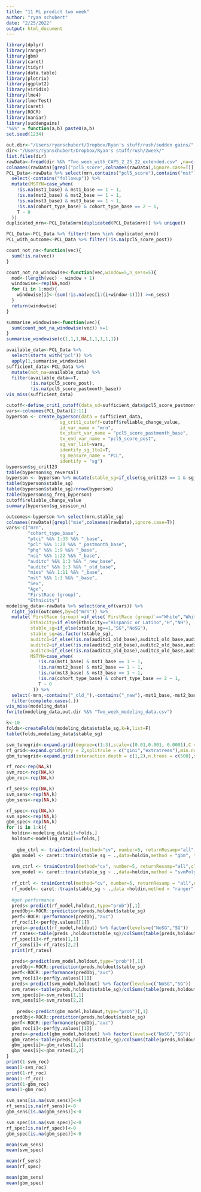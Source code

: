 ```yaml
---
title: "11 ML predict two week"
author: "ryan schubert"
date: "2/25/2022"
output: html_document
---
```


```r
library(dplyr)
library(ranger)
library(gbm)
library(caret)
library(tidyr)
library(data.table)
library(plotrix)
library(ggplot2)
library(viridis)
library(lme4)
library(lmerTest)
library(caret)
library(ROCR)
library(naniar)
library(suddengains)
"%&%" = function(a,b) paste0(a,b)
set.seed(1234)
```

```r
out.dir<-"/Users/ryanschubert/Dropbox/Ryan's stuff/rush/sudden gains/"
dir<-"/Users/ryanschubert/Dropbox/Ryan's stuff/rush/2week/"
list.files(dir)
rawData<-fread(dir %&% "Two_week_with_CAPS_2_25_22_extended.csv" ,na=c("-"))
colnames(rawData)[grepl("pcl5_score",colnames(rawData),ignore.case=T)]
PCL_Data<-rawData %>% select(mrn,contains("pcl5_score"),contains("mst"),Age,Sex,cohort_type_base) %>%
  select(-contains("followup")) %>%
  mutate(MSTYN=case_when(
    !is.na(mst1_base) & mst1_base == 1 ~ 1,
    !is.na(mst2_base) & mst2_base == 1 ~ 1,
    !is.na(mst3_base) & mst3_base == 1 ~ 1,
    !is.na(cohort_type_base) & cohort_type_base == 2 ~ 1,
    T ~ 0
  ))
duplicated_mrn<-PCL_Data$mrn[duplicated(PCL_Data$mrn)] %>% unique()

PCL_Data<-PCL_Data %>% filter(!(mrn %in% duplicated_mrn))
PCL_with_outcome<-PCL_Data %>% filter(!is.na(pcl5_score_post))
```


```r
count_not_na<-function(vec){
  sum(!is.na(vec))
}

count_not_na_windowise<-function(vec,window=5,n_sess=5){
  mod<-(length(vec) - window + 1)
  windowise<-rep(NA,mod)
  for (i in 1:mod){
    windowise[i]<-(sum(!is.na(vec[i:(i+window-1)])) >=n_sess)
  }
  return(windowise)
}

summarise_windowise<-function(vec){
  sum(count_not_na_windowise(vec)) >=1
}
summarise_windowise(c(1,1,1,NA,1,1,1,1,1))

available_data<-PCL_Data %>%
  select(starts_with("pcl")) %>%
  apply(1,summarise_windowise)
sufficient_data<-PCL_Data %>% 
  mutate(not_na=available_data) %>%
  filter(available_data==T,
         !is.na(pcl5_score_post),
         !is.na(pcl5_score_pastmonth_base))
vis_miss(sufficient_data)
```


```r
cutoff<-define_crit1_cutoff(data_sd=sufficient_data$pcl5_score_pastmonth_base,reliability=0.84)
vars<-colnames(PCL_Data)[2:11]
byperson <- create_byperson(data = sufficient_data,
                    sg_crit1_cutoff=cutoff$reliable_change_value,
                    id_var_name = "mrn",
                    tx_start_var_name = "pcl5_score_pastmonth_base",
                    tx_end_var_name = "pcl5_score_post",
                    sg_var_list=vars,
                    identify_sg_1to2=T,
                    sg_measure_name = "PCL",
                    identify = "sg")
byperson$sg_crit123
table(byperson$sg_reversal)
byperson <- byperson %>% mutate(stable_sg=if_else(sg_crit123 == 1 & sg_reversal != 1, 1,0))
table(byperson$stable_sg)
table(byperson$stable_sg)/nrow(byperson)
table(byperson$sg_freq_byperson)
cutoff$reliable_change_value
summary(byperson$sg_session_n)


```


```r
outcomes<-byperson %>% select(mrn,stable_sg)
colnames(rawData)[grepl("mie",colnames(rawData),ignore.case=T)]
vars<-c("mrn",
        "cohort_type_base",
        "ptci" %&% 1:33 %&% "_base",
        "pcl" %&% 1:20 %&% "_pastmonth_base",
        "phq" %&% 1:9 %&% "_base",
        "nsi" %&% 1:22 %&% "_base",
        "auditc" %&% 1:3 %&% "_new_base",
        "auditc" %&% 1:3 %&% "_old_base",
        "mies" %&% 1:11 %&% "_base",
        "mst" %&% 1:3 %&% "_base",
        "Sex",
        "Age",
        "FirstRace (group)",
        "Ethnicity")
modeling_data<-rawData %>% select(one_of(vars)) %>% 
  right_join(outcomes,by=c("mrn")) %>%
  mutate(`FirstRace (group)`=if_else(`FirstRace (group)`=="White","White","Nonwhite"),
         Ethnicity=if_else(Ethnicity=="Hispanic or Latino","H","NH"),
         stable_sg=if_else(stable_sg==1,"SG","NoSG"),
         stable_sg=as.factor(stable_sg),
         auditc1=if_else(!is.na(auditc1_old_base),auditc1_old_base,auditc1_new_base),
         auditc2=if_else(!is.na(auditc2_old_base),auditc2_old_base,auditc2_new_base),
         auditc3=if_else(!is.na(auditc3_old_base),auditc3_old_base,auditc3_new_base),
         MSTYN=case_when(
            !is.na(mst1_base) & mst1_base == 1 ~ 1,
            !is.na(mst2_base) & mst2_base == 1 ~ 1,
            !is.na(mst3_base) & mst3_base == 1 ~ 1,
            !is.na(cohort_type_base) & cohort_type_base == 2 ~ 1,
            T ~ 0
          )) %>%
  select(-mrn,-contains("_old_"),-contains("_new"),-mst1_base,-mst2_base,-mst3_base,-cohort_type_base) %>%
  filter(complete.cases(.))
vis_miss(modeling_data)
fwrite(modeling_data,out.dir %&% "Two_week_modeling_data.csv")
```

```r

k<-10
folds<-createFolds(modeling_data$stable_sg,k=k,list=F)
table(folds,modeling_data$stable_sg)

svm_tunegrid<-expand.grid(degree=c(1:3),scale=c(0.01,0.001, 0.0001),C = c(0.1,1,10,50))
rf_grid<-expand.grid(mtry = 2,splitrule = c("gini","extratrees"),min.node.size = c(1, 3, 5))
gbm_tunegrid<-expand.grid(interaction.depth = c(1,2),n.trees = c(500),shrinkage = c(0.001,0.01,0.1),n.minobsinnode = c(1,3,5))

rf_roc<-rep(NA,k)
svm_roc<-rep(NA,k)
gbm_roc<-rep(NA,k)

rf_sens<-rep(NA,k)
svm_sens<-rep(NA,k)
gbm_sens<-rep(NA,k)

rf_spec<-rep(NA,k)
svm_spec<-rep(NA,k)
gbm_spec<-rep(NA,k)
for (i in 1:k){
  holdin<-modeling_data[i!=folds,]
  holdout<-modeling_data[i==folds,]
  
    gbm_ctrl <- trainControl(method="cv", number=5, returnResamp="all",classProbs=TRUE,summaryFunction=twoClassSummary)
  gbm_model <- caret::train(stable_sg ~ .,data=holdin,method = "gbm", trControl = gbm_ctrl,verbose=F,metric='ROC',distribution="bernoulli",tuneGrid = gbm_tunegrid)
  
  svm_ctrl <- trainControl(method="cv", number=5, returnResamp="all",classProbs=TRUE,summaryFunction=twoClassSummary)
  svm_model <- caret::train(stable_sg ~ .,data=holdin,method = "svmPoly", trControl = svm_ctrl,verbose=F,metric='ROC',distribution="bernoulli",tuneGrid = svm_tunegrid)
  
  rf_ctrl <- trainControl(method="cv", number=5, returnResamp = "all",classProbs=TRUE)
  rf_model<- caret::train(stable_sg ~ .,data =holdin,method = "ranger",verbose=F,trControl = rf_ctrl,metric="ROC",distribution="bernoulli",tuneGrid = rf_grid)
  
  #get performance
  preds<-predict(rf_model,holdout,type="prob")[,1]
  predObj<-ROCR::prediction(preds,holdout$stable_sg)
  perf<-ROCR::performance(predObj,"auc")
  rf_roc[i]<-perf@y.values[[1]]
  preds<-predict(rf_model,holdout) %>% factor(levels=c("NoSG","SG"))
  rf_rates<-table(preds ,holdout$stable_sg)/colSums(table(preds,holdout$stable_sg))
  rf_spec[i]<-rf_rates[1,1]
  rf_sens[i]<-rf_rates[2,2]
  print(rf_rates)
  
  preds<-predict(svm_model,holdout,type="prob")[,1]
  predObj<-ROCR::prediction(preds,holdout$stable_sg)
  perf<-ROCR::performance(predObj,"auc")
  svm_roc[i]<-perf@y.values[[1]]
  preds<-predict(svm_model,holdout) %>% factor(levels=c("NoSG","SG"))
  svm_rates<-table(preds,holdout$stable_sg)/colSums(table(preds,holdout$stable_sg))
  svm_spec[i]<-svm_rates[1,1]
  svm_sens[i]<-svm_rates[2,2]
  
    preds<-predict(gbm_model,holdout,type="prob")[,1]
  predObj<-ROCR::prediction(preds,holdout$stable_sg)
  perf<-ROCR::performance(predObj,"auc")
  gbm_roc[i]<-perf@y.values[[1]]
  preds<-predict(gbm_model,holdout) %>% factor(levels=c("NoSG","SG"))
  gbm_rates<-table(preds,holdout$stable_sg)/colSums(table(preds,holdout$stable_sg))
  gbm_spec[i]<-gbm_rates[1,1]
  gbm_sens[i]<-gbm_rates[2,2]
}
print(1-svm_roc)
mean(1-svm_roc)
print(1-rf_roc)
mean(1-rf_roc)
print(1-gbm_roc)
mean(1-gbm_roc)

svm_sens[is.na(svm_sens)]<-0
rf_sens[is.na(rf_sens)]<-0
gbm_sens[is.na(gbm_sens)]<-0

svm_spec[is.na(svm_spec)]<-0
rf_spec[is.na(rf_spec)]<-0
gbm_spec[is.na(gbm_spec)]<-0

mean(svm_sens)
mean(svm_spec)

mean(rf_sens)
mean(rf_spec)

mean(gbm_sens)
mean(gbm_spec)


```

